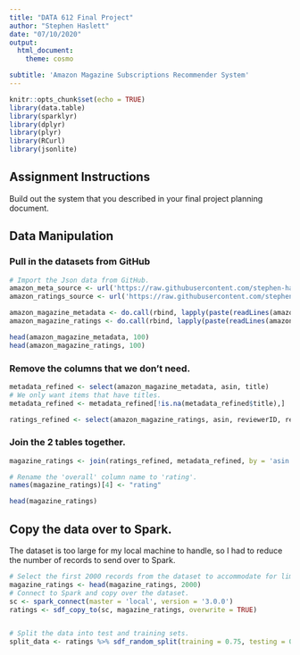 ```yaml
---
title: "DATA 612 Final Project"
author: "Stephen Haslett"
date: "07/10/2020"
output:
  html_document:
    theme: cosmo

subtitle: 'Amazon Magazine Subscriptions Recommender System'
---
```


```r
knitr::opts_chunk$set(echo = TRUE)
library(data.table)
library(sparklyr)
library(dplyr)
library(plyr)
library(RCurl)
library(jsonlite)
```


## Assignment Instructions
Build out the system that you described in your final project planning document.

## Data Manipulation

### Pull in the datasets from GitHub
```r
# Import the Json data from GitHub.
amazon_meta_source <- url('https://raw.githubusercontent.com/stephen-haslett/data612/612-final-project/amazon_magazine_meta.json')
amazon_ratings_source <- url('https://raw.githubusercontent.com/stephen-haslett/data612/612-final-project/amazon_magazine_ratings.json')

amazon_magazine_metadata <- do.call(rbind, lapply(paste(readLines(amazon_meta_source, warn = FALSE), collapse = ''), jsonlite::fromJSON))
amazon_magazine_ratings <- do.call(rbind, lapply(paste(readLines(amazon_ratings_source, warn = FALSE), collapse = ''), jsonlite::fromJSON))

head(amazon_magazine_metadata, 100)
head(amazon_magazine_ratings, 100)
```

### Remove the columns that we don't need.
```r

metadata_refined <- select(amazon_magazine_metadata, asin, title)
# We only want items that have titles.
metadata_refined <- metadata_refined[!is.na(metadata_refined$title),]

ratings_refined <- select(amazon_magazine_ratings, asin, reviewerID, reviewerName, overall)
```


### Join the 2 tables together.
```r
magazine_ratings <- join(ratings_refined, metadata_refined, by = 'asin', type = 'right')

# Rename the 'overall' column name to 'rating'.
names(magazine_ratings)[4] <- "rating"

head(magazine_ratings)
```


## Copy the data over to Spark.
The dataset is too large for my local machine to handle, so I had to reduce the number of records to send over to Spark.
```r
# Select the first 2000 records from the dataset to accommodate for limited resources on my local machine. 
magazine_ratings <- head(magazine_ratings, 2000)
# Connect to Spark and copy over the dataset.
sc <- spark_connect(master = 'local', version = '3.0.0')
ratings <- sdf_copy_to(sc, magazine_ratings, overwrite = TRUE)


# Split the data into test and training sets.
split_data <- ratings %>% sdf_random_split(training = 0.75, testing = 0.25)
```




